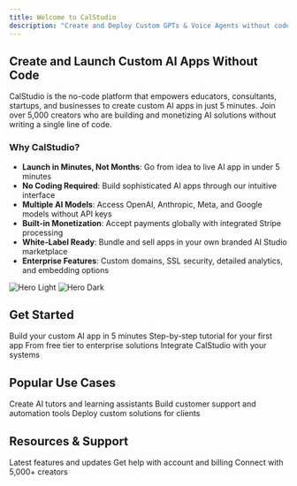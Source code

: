 ```yaml
---
title: Welcome to CalStudio
description: "Create and Deploy Custom GPTs & Voice Agents without code"
---
```


## Create and Launch Custom AI Apps Without Code

CalStudio is the no-code platform that empowers educators, consultants, startups, and businesses to create custom AI apps in just 5 minutes. Join over 5,000 creators who are building and monetizing AI solutions without writing a single line of code.

### Why CalStudio?

- **Launch in Minutes, Not Months**: Go from idea to live AI app in under 5 minutes
- **No Coding Required**: Build sophisticated AI apps through our intuitive interface
- **Multiple AI Models**: Access OpenAI, Anthropic, Meta, and Google models without API keys
- **Built-in Monetization**: Accept payments globally with integrated Stripe processing
- **White-Label Ready**: Bundle and sell apps in your own branded AI Studio marketplace
- **Enterprise Features**: Custom domains, SSL security, detailed analytics, and embedding options

<img className="block dark:hidden" src="/images/landing.png" alt="Hero Light" />
<img className="hidden dark:block" src="/images/landing.png" alt="Hero Dark" />

## Get Started

<CardGroup cols={2}>
  <Card title="Create Your First App" icon="rocket" href="https://calstudio.com/signup">
    Build your custom AI app in 5 minutes
  </Card>
  <Card title="Quickstart Guide" icon="book-open" href="/quickstart">
    Step-by-step tutorial for your first app
  </Card>
  <Card title="Explore Pricing" icon="credit-card" href="/account/pricing">
    From free tier to enterprise solutions
  </Card>
  <Card title="API Documentation" icon="code" href="/api-reference/introduction">
    Integrate CalStudio with your systems
  </Card>
</CardGroup>

## Popular Use Cases

<CardGroup cols={3}>
  <Card title="Education" icon="graduation-cap">
    Create AI tutors and learning assistants
  </Card>
  <Card title="Business" icon="briefcase">
    Build customer support and automation tools
  </Card>
  <Card title="Consulting" icon="users">
    Deploy custom solutions for clients
  </Card>
</CardGroup>

## Resources & Support

<CardGroup cols={3}>
  <Card title="What's New" icon="sparkles" href="https://pmfm.featurebase.app/changelog">
    Latest features and updates
  </Card>
  <Card title="Support Center" icon="headset" href="mailto:support@calstudio.com">
    Get help with account and billing
  </Card>
  <Card title="Discord Community" icon="discord" href="https://discord.gg/FnktGy3mkV">
    Connect with 5,000+ creators
  </Card>
</CardGroup>
